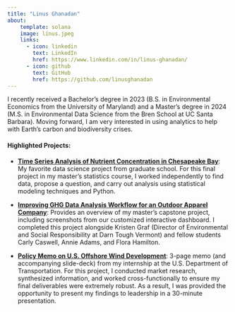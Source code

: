 ```yaml
---
title: "Linus Ghanadan"
about:
    template: solana
    image: linus.jpeg
    links:
      - icon: linkedin
        text: LinkedIn
        href: https://www.linkedin.com/in/linus-ghanadan/
      - icon: github
        text: GitHub
        href: https://github.com/linusghanadan
---
```


I recently received a Bachelor's degree in 2023 (B.S. in Environmental Economics from the University of Maryland) and a Master's degree in 2024 (M.S. in Environmental Data Science from the Bren School at UC Santa Barbara). Moving forward, I am very interested in using analytics to help with Earth's carbon and biodiversity crises.

#### **Highlighted Projects**:

-   [**Time Series Analysis of Nutrient Concentration in Chesapeake Bay**](https://github.com/linusghanadan/chesapeake-bay-nutrient-pollution-python): My favorite data science project from graduate school. For this final project in my master’s statistics course, I worked independently to find data, propose a question, and carry out analysis using statistical modeling techniques and Python.

-   [**Improving GHG Data Analysis Workflow for an Outdoor Apparel Company**](https://linusghanadan.github.io/blog/2024-6-20-post/): Provides an overview of my master's capstone project, including screenshots from our customized interactive dashboard. I completed this project alongside Kristen Graf (Director of Environmental and Social Responsibility at Darn Tough Vermont) and fellow students Carly Caswell, Annie Adams, and Flora Hamilton.

-   [**Policy Memo on U.S. Offshore Wind Development**](https://linusghanadan.github.io/writing/offshore-wind/offshore-wind.html): 3-page memo (and accompanying slide-deck) from my internship at the U.S. Department of Transportation. For this project, I conducted market research, synthesized information, and worked cross-functionally to ensure my final deliverables were extremely robust. As a result, I was provided the opportunity to present my findings to leadership in a 30-minute presentation.
